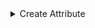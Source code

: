 
<details>
<summary>Create Attribute</summary>
<Tabs>
<TabItem value="go" label="Go">

```go
package main

import (
	"context"
	"log"

	"github.com/opentdf/platform/protocol/go/policy"
	"github.com/opentdf/platform/protocol/go/policy/attributes"
	"github.com/opentdf/platform/sdk"
)

func main() {

	platformEndpoint := "http://localhost:9002"

	// Create a new client
	client, err := sdk.New(
		platformEndpoint,
		sdk.WithClientCredentials("opentdf", "secret", nil),
	)

	if err != nil {
		log.Fatal(err)
	}

	// Create a new attribute
	namespaceID := "f9ac9403-a12f-4ed3-b3c9-a46910361b4d"

	attrRequest := &attributes.CreateAttributeRequest{
		NamespaceId: namespaceID,
		Name:        "role",
		Rule:        policy.AttributeRuleTypeEnum_ATTRIBUTE_RULE_TYPE_ENUM_ANY_OF,
		Values:      []string{"admin", "developer", "guest"},
	}

	_, err = client.Attributes.CreateAttribute(context.Background(), attrRequest)
	if err != nil {
		log.Fatal(err)
	}
}
```

</TabItem>
<TabItem value="java" label="Java">

```java
package io.opentdf.platform;
import io.opentdf.platform.sdk.*;

import java.util.concurrent.ExecutionException;

import io.opentdf.platform.policy.AttributeRuleTypeEnum;

import io.opentdf.platform.policy.attributes.*;
import io.opentdf.platform.policy.Attribute;

import java.util.Arrays;

public class CreateAttribute {
    public static void main(String[] args) throws ExecutionException, InterruptedException{

        String clientId = "opentdf";
        String clientSecret = "secret";
        String platformEndpoint = "localhost:8080";

        SDKBuilder builder = new SDKBuilder();
        SDK sdk = builder.platformEndpoint(platformEndpoint)
                .clientSecret(clientId, clientSecret).useInsecurePlaintextConnection(true)
                .build();

        CreateAttributeRequest request = CreateAttributeRequest.newBuilder()
        .setNamespaceId("877990d1-609b-42ab-a273-4253b8b321eb")
        .setName("test")
        .setRule(AttributeRuleTypeEnum.forNumber(AttributeRuleTypeEnum.ATTRIBUTE_RULE_TYPE_ENUM_ALL_OF_VALUE))
        .addAllValues(Arrays.asList("test1", "test2")).build();

        CreateAttributeResponse resp = sdk.getServices().attributes().createAttribute(request).get();

        Attribute attribute = resp.getAttribute();

    }
}
```

</TabItem>
<TabItem value="js" label="Javascript">

```javascript
```

</TabItem>
</Tabs>
</details>